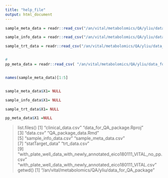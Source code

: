 ```yaml
---
title: "help_file"
output: html_document
---
```






```r

sample_meta_data = readr::read_csv("/an/vital/metabolomics/QA/yliu/data_for_QA_package/sample_meta_data.csv")

sample_info_data = readr::read_csv("/an/vital/metabolomics/QA/yliu/data_for_QA_package/sample_info_data.csv")

sample_trt_data = readr::read_csv("/an/vital/metabolomics/QA/yliu/data_for_QA_package/trt_data.csv")


#
pp_meta_data = readr::read_csv( "/an/vital/metabolomics/QA/yliu/data_for_QA_package/pp_meta_data.csv")


names(sample_meta_data)[1:5]


sample_meta_data$X1= NULL

sample_info_data$X1= NULL

sample_trt_data$X1= NULL

pp_meta_data$X1 =NULL


```

> list.files()
 [1] "clinical_data.csv"                                                    "data_for_QA_package.Rproj"                                           
 [3] "data.csv"                                                             "QA_package_data.Rmd"                                                 
 [5] "sample_info_data.csv"                                                 "sample_meta_data.csv"                                                
 [7] "statTarget_data"                                                      "trt_data.csv"                                                        
 [9] "with_plate_well_data_with_newly_annotated_eico180111_VITAL_no_pp.csv" "with_plate_well_data_with_newly_annotated_eico180111_VITAL.csv"      
> getwd()
[1] "/an/vital/metabolomics/QA/yliu/data_for_QA_package"
> 
